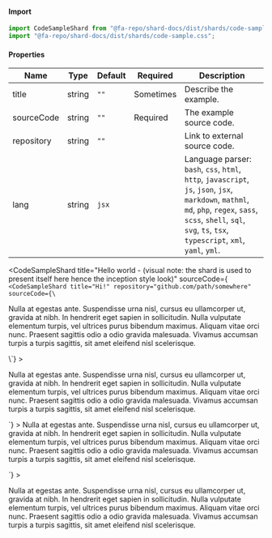 
#### Import
```jsx
import CodeSampleShard from "@fa-repo/shard-docs/dist/shards/code-sample";
import "@fa-repo/shard-docs/dist/shards/code-sample.css";
```

#### Properties
| Name       | Type   | Default  | Required  | Description                                         |
|------------|--------|----------|-----------|-----------------------------------------------------|
| title      | string | `""`   | Sometimes | Describe the example.                               |
| sourceCode | string | `""`   | Required  | The example source code.                            |
| repository | string | `""`   |           | Link to external source code.                       |
| lang       | string | `jsx`  |           | Language parser: `bash`, `css`, `html`, `http`, `javascript`, `js`, `json`, `jsx`,  `markdown`, `mathml`, `md`, `php`, `regex`, `sass`, `scss`, `shell`, `sql`, `svg`, `ts`, `tsx`, `typescript`, `xml`, `yaml`, `yml`. |`}

<CodeSampleShard
  title="Hello world - (visual note: the shard is used to present itself here hence the inception style look)"
  sourceCode={`
<CodeSampleShard
  title="Hi!"
  repository="github.com/path/somewhere"
  sourceCode={\`<p>
    Nulla at egestas ante. Suspendisse urna nisl, cursus eu ullamcorper ut, gravida at nibh. In
    hendrerit eget sapien in sollicitudin. Nulla vulputate elementum turpis, vel ultrices purus
    bibendum maximus. Aliquam vitae orci nunc. Praesent sagittis odio a odio gravida malesuada.
    Vivamus accumsan turpis a turpis sagittis, sit amet eleifend nisl scelerisque.
  </p>\`}
  >
  <p>
    Nulla at egestas ante. Suspendisse urna nisl, cursus eu ullamcorper ut, gravida at nibh. In
    hendrerit eget sapien in sollicitudin. Nulla vulputate elementum turpis, vel ultrices purus
    bibendum maximus. Aliquam vitae orci nunc. Praesent sagittis odio a odio gravida malesuada.
    Vivamus accumsan turpis a turpis sagittis, sit amet eleifend nisl scelerisque.
  </p>
</CodeSampleShard>
`}
>
  <CodeSampleShard
    title="Hi!"
    repository="github.com/path/somewhere"
    sourceCode={`<p>
Nulla at egestas ante. Suspendisse urna nisl, cursus eu ullamcorper ut, gravida at nibh. In
hendrerit eget sapien in sollicitudin. Nulla vulputate elementum turpis, vel ultrices purus
bibendum maximus. Aliquam vitae orci nunc. Praesent sagittis odio a odio gravida malesuada.
Vivamus accumsan turpis a turpis sagittis, sit amet eleifend nisl scelerisque.
</p>`}
  >
    <p>
      Nulla at egestas ante. Suspendisse urna nisl, cursus eu ullamcorper ut, gravida at nibh.
      In hendrerit eget sapien in sollicitudin. Nulla vulputate elementum turpis, vel ultrices
      purus bibendum maximus. Aliquam vitae orci nunc. Praesent sagittis odio a odio gravida
      malesuada. Vivamus accumsan turpis a turpis sagittis, sit amet eleifend nisl scelerisque.
    </p>
  </CodeSampleShard>
</CodeSampleShard>
